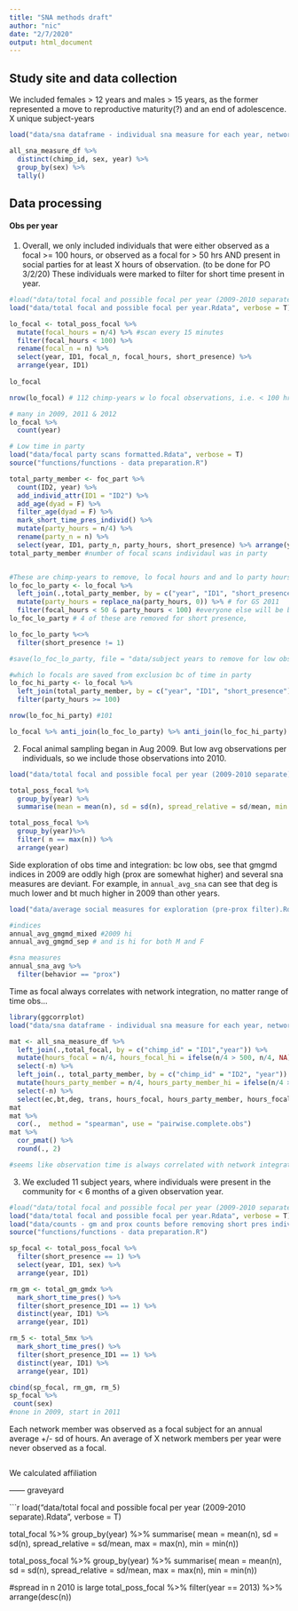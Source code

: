 ```yaml
---
title: "SNA methods draft"
author: "nic"
date: "2/7/2020"
output: html_document
---
```


## Study site and data collection

We included females > 12 years and males > 15 years, as the former represented a move to reproductive maturity(?) and an end of adolescence. X unique subject-years

```r
load("data/sna dataframe - individual sna measure for each year, network sex, & behavior.Rdata", verbose = TRUE)

all_sna_measure_df %>%
  distinct(chimp_id, sex, year) %>%
  group_by(sex) %>%
  tally()


```

## Data processing

#### Obs per year

1. Overall, we only included individuals that were either observed as a focal >= 100 hours, or observed as a focal for > 50 hrs AND present in social parties for at least X hours of observation.
(to be done for PO 3/2/20)
These individuals were marked to filter for short time present in year.


```r
#load("data/total focal and possible focal per year (2009-2010 separate).Rdata", verbose = T)
load("data/total focal and possible focal per year.Rdata", verbose = T)

lo_focal <- total_poss_focal %>%
  mutate(focal_hours = n/4) %>% #scan every 15 minutes
  filter(focal_hours < 100) %>%
  rename(focal_n = n) %>%
  select(year, ID1, focal_n, focal_hours, short_presence) %>%
  arrange(year, ID1)
  
lo_focal

nrow(lo_focal) # 112 chimp-years w lo focal observations, i.e. < 100 hrs... (a lot!!!)

# many in 2009, 2011 & 2012
lo_focal %>%
  count(year)

```

```r
# Low time in party
load("data/focal party scans formatted.Rdata", verbose = T)
source("functions/functions - data preparation.R")

total_party_member <- foc_part %>%
  count(ID2, year) %>%
  add_individ_attr(ID1 = "ID2") %>%
  add_age(dyad = F) %>%
  filter_age(dyad = F) %>%
  mark_short_time_pres_individ() %>%
  mutate(party_hours = n/4) %>%
  rename(party_n = n) %>%
  select(year, ID1, party_n, party_hours, short_presence) %>% arrange(year, ID1)
total_party_member #number of focal scans individaul was in party


#These are chimp-years to remove, lo focal hours and and lo party hours
lo_foc_lo_party <- lo_focal %>%
  left_join(.,total_party_member, by = c("year", "ID1", "short_presence")) %>%
  mutate(party_hours = replace_na(party_hours, 0)) %>% # for GS 2011
  filter(focal_hours < 50 & party_hours < 100) #everyone else will be between 50 and 100 hrs focaled and > 100 hrs in party
lo_foc_lo_party # 4 of these are removed for short presence, 

lo_foc_lo_party %<>%
  filter(short_presence != 1)

#save(lo_foc_lo_party, file = "data/subject years to remove for low observations (focal and party membership).Rdata")

#which lo focals are saved from exclusion bc of time in party
lo_foc_hi_party <- lo_focal %>%
  left_join(total_party_member, by = c("year", "ID1", "short_presence")) %>%
  filter(party_hours >= 100)

nrow(lo_foc_hi_party) #101

lo_focal %>% anti_join(lo_foc_lo_party) %>% anti_join(lo_foc_hi_party)


```


2. Focal animal sampling began in Aug 2009. But low avg observations per individuals, so we include those observations into 2010. 
```r
load("data/total focal and possible focal per year (2009-2010 separate).Rdata", verbose = T)

total_poss_focal %>%
  group_by(year) %>%
  summarise(mean = mean(n), sd = sd(n), spread_relative = sd/mean, min = min(n), max = max(n))

total_poss_focal %>%
  group_by(year)%>%
  filter( n == max(n)) %>%
  arrange(year)

```

Side exploration of obs time and integration:
bc low obs, see that gmgmd indices in 2009 are oddly high (prox are somewhat higher) and several sna measures are deviant. For example, in `annual_avg_sna` can see that deg is much lower and bt much higher in 2009 than other years.

```r
load("data/average social measures for exploration (pre-prox filter).Rdata", verbose = T)

#indices
annual_avg_gmgmd_mixed #2009 hi
annual_avg_gmgmd_sep # and is hi for both M and F

#sna measures
annual_sna_avg %>%
  filter(behavior == "prox")
```

Time as focal always correlates with network integration, no matter range of time obs...

```r
library(ggcorrplot)
load("data/sna dataframe - individual sna measure for each year, network sex, & behavior.Rdata", verbose = TRUE)

mat <- all_sna_measure_df %>%
  left_join(.,total_focal, by = c("chimp_id" = "ID1","year")) %>%
  mutate(hours_focal = n/4, hours_focal_hi = ifelse(n/4 > 500, n/4, NA)) %>%
  select(-n) %>%
  left_join(., total_party_member, by = c("chimp_id" = "ID2", "year")) %>%
  mutate(hours_party_member = n/4, hours_party_member_hi = ifelse(n/4 > 500, n/4, NA)) %>%
  select(-n) %>%
  select(ec,bt,deg, trans, hours_focal, hours_party_member, hours_focal_hi, hours_party_member_hi) 
mat
mat %>%
  cor(.,  method = "spearman", use = "pairwise.complete.obs")
mat %>%
  cor_pmat() %>%
  round(., 2)

#seems like observation time is always correlated with network integration...
```


3. We excluded 11 subject years, where individuals were present in the community for < 6 months of a given observation year. 

```r
#load("data/total focal and possible focal per year (2009-2010 separate).Rdata", verbose = T)
load("data/total focal and possible focal per year.Rdata", verbose = T)
load("data/counts - gm and prox counts before removing short pres individs.Rdata", verbose = T)
source("functions/functions - data preparation.R")

sp_focal <- total_poss_focal %>%
  filter(short_presence == 1) %>%
  select(year, ID1, sex) %>%
  arrange(year, ID1)

rm_gm <- total_gm_gmdx %>%
  mark_short_time_pres() %>%
  filter(short_presence_ID1 == 1) %>%
  distinct(year, ID1) %>%
  arrange(year, ID1)

rm_5 <- total_5mx %>%
  mark_short_time_pres() %>%
  filter(short_presence_ID1 == 1) %>%
  distinct(year, ID1) %>%
  arrange(year, ID1)

cbind(sp_focal, rm_gm, rm_5) 
sp_focal %>%
 count(sex)
#none in 2009, start in 2011

```

Each network member was observed as a focal subject for an annual average +/- sd of hours.
An average of X network members per year were never observed as a focal.

```r

```

We calculated affiliation



------ graveyard

```r
load("data/total focal and possible focal per year (2009-2010 separate).Rdata", verbose = T)

total_focal %>%
  group_by(year) %>%
  summarise( mean = mean(n), sd = sd(n), spread_relative = sd/mean, max = max(n), min = min(n))

total_poss_focal %>%
  group_by(year) %>%
  summarise( mean = mean(n), sd = sd(n), spread_relative = sd/mean, max = max(n), min = min(n))

#spread in n 2010 is large
total_poss_focal %>%
  filter(year == 2013) %>%
  arrange(desc(n))


